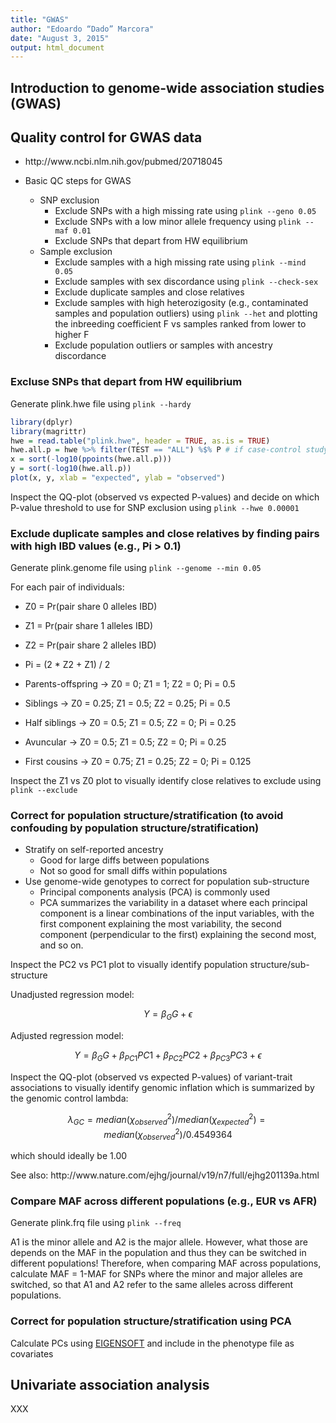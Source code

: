 ```yaml
---
title: "GWAS"
author: "Edoardo “Dado” Marcora"
date: "August 3, 2015"
output: html_document
---
```


## Introduction to genome-wide association studies (GWAS)

## Quality control for GWAS data

- http://www.ncbi.nlm.nih.gov/pubmed/20718045

- Basic QC steps for GWAS
  - SNP exclusion
    - Exclude SNPs with a high missing rate using `plink --geno 0.05`
    - Exclude SNPs with a low minor allele frequency using `plink --maf 0.01`
    - Exclude SNPs that depart from HW equilibrium
  - Sample exclusion
    - Exclude samples with a high missing rate using `plink --mind 0.05`
    - Exclude samples with sex discordance using `plink --check-sex`
    - Exclude duplicate samples and close relatives
    - Exclude samples with high heterozigosity (e.g., contaminated samples and population outliers) using `plink --het` and plotting the inbreeding coefficient F vs samples ranked from lower to higher F
    - Exclude population outliers or samples with ancestry discordance

### Excluse SNPs that depart from HW equilibrium

Generate plink.hwe file using `plink --hardy`

```r
library(dplyr)
library(magrittr)
hwe = read.table("plink.hwe", header = TRUE, as.is = TRUE)
hwe.all.p = hwe %>% filter(TEST == "ALL") %$% P # if case-control study for a binary trait, use TEST = "UNAFF"!
x = sort(-log10(ppoints(hwe.all.p)))
y = sort(-log10(hwe.all.p))
plot(x, y, xlab = "expected", ylab = "observed")
```

Inspect the QQ-plot (observed vs expected P-values) and decide on which P-value threshold to use for SNP exclusion using `plink --hwe 0.00001`

### Exclude duplicate samples and close relatives by finding pairs with high IBD values (e.g., Pi > 0.1)

Generate plink.genome file using `plink --genome --min 0.05`

For each pair of individuals:

- Z0 = Pr(pair share 0 alleles IBD) 
- Z1 = Pr(pair share 1 alleles IBD)
- Z2 = Pr(pair share 2 alleles IBD)
- Pi = (2 * Z2 + Z1) / 2

- Parents-offspring &rarr; Z0 = 0; Z1 = 1; Z2 = 0; Pi = 0.5
- Siblings &rarr; Z0 = 0.25; Z1 = 0.5; Z2 = 0.25; Pi = 0.5
- Half siblings &rarr; Z0 = 0.5; Z1 = 0.5; Z2 = 0; Pi = 0.25
- Avuncular &rarr; Z0 = 0.5; Z1 = 0.5; Z2 = 0; Pi = 0.25
- First cousins &rarr; Z0 = 0.75; Z1 = 0.25; Z2 = 0; Pi = 0.125

Inspect the Z1 vs Z0 plot to visually identify close relatives to exclude using `plink --exclude`

### Correct for population structure/stratification (to avoid confouding by population structure/stratification)

- Stratify on self-reported ancestry
    - Good for large diffs between populations
    - Not so good for small diffs within populations
- Use genome-wide genotypes to correct for population sub-structure
    - Principal components analysis (PCA) is commonly used
    - PCA summarizes the variability in a dataset where each principal component is a linear combinations of the input variables, with the first component explaining the most variability, the second component (perpendicular to the first) explaining the second most, and so on.
    
Inspect the PC2 vs PC1 plot to visually identify population structure/sub-structure

Unadjusted regression model:

$$Y = \beta_G G + \epsilon$$

Adjusted regression model:

$$Y = \beta_G G + \beta_{PC1} PC1 + \beta_{PC2} PC2 + \beta_{PC3} PC3 + \epsilon$$

Inspect the QQ-plot (observed vs expected P-values) of variant-trait associations to visually identify genomic inflation which is summarized by the genomic control lambda:

$$\lambda_{GC} = median(\chi_{observed}^2)/median(\chi_{expected}^2) = median(\chi_{observed}^2)/0.4549364$$

which should ideally be 1.00

See also: http://www.nature.com/ejhg/journal/v19/n7/full/ejhg201139a.html

### Compare MAF across different populations (e.g., EUR vs AFR)

Generate plink.frq file using `plink --freq`

A1 is the minor allele and A2 is the major allele. However, what those are depends on the MAF in the population and thus they can be switched in different populations! Therefore, when comparing MAF across populations, calculate MAF = 1-MAF for SNPs where the minor and major alleles are switched, so that A1 and A2 refer to the same alleles across different populations.

### Correct for population structure/stratification using PCA

Calculate PCs using [EIGENSOFT](http://www.hsph.harvard.edu/alkes-price/software/) and include in the phenotype file as covariates


## Univariate association analysis

XXX
